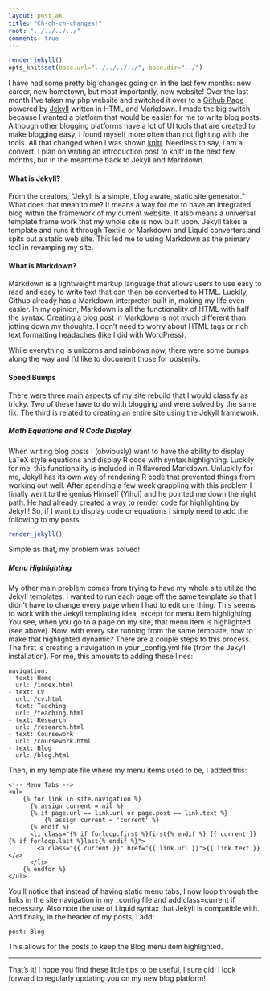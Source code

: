 ```yaml
---
layout: post_ak
title: "Ch-ch-ch-changes!"
root: "../../../../"
comments: true
---
```

```r
render_jekyll()
opts_knit$set(base.url="../../../../", base.dir="../")
```
I have had some pretty big changes going on in the last few months: new career, new hometown, but most importantly, new website! Over the last month I've taken my php website and switched it over to a [Github Page](http://pages.github.com) powered by [Jekyll](https://github.com/mojombo/jekyll) written in HTML and Markdown. I made the big switch because I wanted a platform that would be easier for me to write blog posts. Although other blogging platforms have a lot of UI tools that are created to make blogging easy, I found myself more often than not fighting with the tools. All that changed when I was shown [knitr](http://yihui.name/knitr). Needless to say, I am a convert. I plan on writing an introduction post to knitr in the next few months, but in the meantime back to Jekyll and Markdown.

#### What is Jekyll? ####

From the creators, "Jekyll is a simple, blog aware, static site generator." What does that mean to me? It means a way for me to have an integrated blog within the framework of my current website. It also means a universal template frame work that my whole site is now built upon. Jekyll takes a template and runs it through Textile or Markdown and Liquid converters and spits out a static web site. This led me to using Markdown as the primary tool in revamping my site.

#### What is Markdown? ####

Markdown is a lightweight markup language that allows users to use easy to read and easy to write text that can then be converted to HTML. Luckily, Github already has a Markdown interpreter built in, making my life even easier. In my opinion, Markdown is all the functionality of HTML with half the syntax. Creating a blog post in Markdown is not much different than jotting down my thoughts. I don't need to worry about HTML tags or rich text formatting headaches (like I did with WordPress). 

While everything is unicorns and rainbows now, there were some bumps along the way and I'd like to document those for posterity.

#### Speed Bumps ####

There were three main aspects of my site rebuild that I would classify as tricky. Two of these have to do with blogging and were solved by the same fix. The third is related to creating an entire site using the Jekyll framework.

##### Math Equations and R Code Display #####

When writing blog posts I (obviously) want to have the ability to display LaTeX style equations and display R code with syntax highlighting. Luckily for me, this functionality is included in R flavored Markdown. Unluckily for me, Jekyll has its own way of rendering R code that prevented things from working out well. After spending a few week grappling with this problem I finally went to the genius Himself (Yihui) and he pointed me down the right path. He had already created a way to render code for highlighting by Jekyll! So, if I want to display code or equations I simply need to add the following to my posts:

```r
render_jekyll()
```
Simple as that, my problem was solved!

##### Menu Highlighting #####

My other main problem comes from trying to have my whole site utilize the Jekyll templates. I wanted to run each page off the same template so that I didn't have to change every page when I had to edit one thing. This seems to work with the Jekyll templating idea, except for menu item highlighting. You see, when you go to a page on my site, that menu item is highlighted (see above). Now, with every site running from the same template, how to make that highlighted dynamic? There are a couple steps to this process. The first is creating a navigation in your \_config.yml file (from the Jekyll installation). For me, this amounts to adding these lines:

```
navigation:
- text: Home
  url: /index.html
- text: CV
  url: /cv.html
- text: Teaching
  url: /teaching.html
- text: Research
  url: /research.html
- text: Coursework
  url: /coursework.html
- text: Blog
  url: /blog.html
```
Then, in my template file where my menu items used to be, I added this:

```
<!-- Menu Tabs -->
<ul>
	{% for link in site.navigation %}
	  {% assign current = nil %}
	  {% if page.url == link.url or page.post == link.text %}
		  {% assign current = 'current' %}
	  {% endif %}
	  <li class="{% if forloop.first %}first{% endif %} {{ current }} {% if forloop.last %}last{% endif %}">
		<a class="{{ current }}" href="{{ link.url }}">{{ link.text }}</a>
	  </li>
	{% endfor %}
</ul>		
```

You'll notice that instead of having static menu tabs, I now loop through the links in the site navigation in my \_config file and add class=current if necessary. Also note the use of Liquid syntax that Jekyll is compatible with. And finally, in the header of my posts, I add:

```
post: Blog
```
This allows for the posts to keep the Blog menu item highlighted.

-------
That's it! I hope you find these little tips to be useful, I sure did! I look forward to regularly updating you on my new blog platform!





